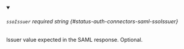 
<details className="config-field" data-expandable="false" open>
<summary>

###### `ssoIssuer` <span className="config-field-required" data-required="false">required</span> <span className="config-field-type">string</span> <span className="config-field-default"></span> <span className="config-field-enum"></span> {#status-auth-connectors-saml-ssoIssuer}

Issuer value expected in the SAML response. Optional.

</summary>



</details>
